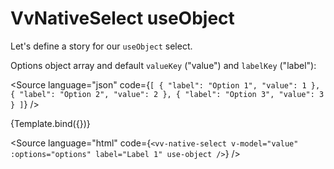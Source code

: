
<Meta title="Components/NativeSelect/Props/useObject" />

# VvNativeSelect useObject

Let's define a story for our `useObject` select.

Options object array and default `valueKey` ("value") and `labelKey` ("label"):

<Source
	language="json"
	code={`[
	{
		"label": "Option 1",
		"value": 1
	},
	{
		"label": "Option 2",
		"value": 2
	},
	{
		"label": "Option 3",
		"value": 3
	}
]`}
/>

<Canvas>
	<Story
		name="useObject"
		args={{
			value: '',
			label: 'label',
			placeholder: 'placeholder',
			options: [
				{
					label: 'Option 1',
					value: 1
				},
				{
					label: 'Option 2',
					value: 2
				},
				{
					label: 'Option 3',
					value: 3
				}
			],
			'use-object': true
		}}>
		{Template.bind({})}
	</Story>
</Canvas>

<Source
	language="html"
	code={`<vv-native-select v-model="value" :options="options" label="Label 1" use-object />`}
/>
